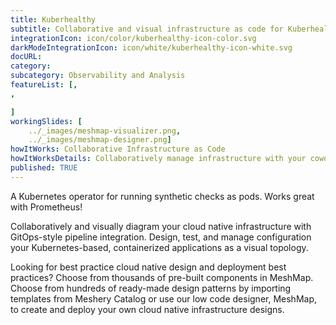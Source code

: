 ---title: Kuberhealthy  subtitle: Collaborative and visual infrastructure as code for KuberhealthyintegrationIcon: icon/color/kuberhealthy-icon-color.svgdarkModeIntegrationIcon: icon/white/kuberhealthy-icon-white.svgdocURL: category: subcategory: Observability and AnalysisfeatureList: [,,]workingSlides: [    ../_images/meshmap-visualizer.png,    ../_images/meshmap-designer.png]howItWorks: Collaborative Infrastructure as CodehowItWorksDetails: Collaboratively manage infrastructure with your coworkers synchronously sharing the same designs.published: TRUE---<p>    A Kubernetes operator for running synthetic checks as pods. Works great with Prometheus!</p><p>    Collaboratively and visually diagram your cloud native infrastructure with GitOps-style pipeline integration. Design, test, and manage configuration your Kubernetes-based, containerized applications as a visual topology.</p><p>    Looking for best practice cloud native design and deployment best practices? Choose from thousands of pre-built components in MeshMap. Choose from hundreds of ready-made design patterns by importing templates from Meshery Catalog or use our low code designer, MeshMap, to create and deploy your own cloud native infrastructure designs.</p>